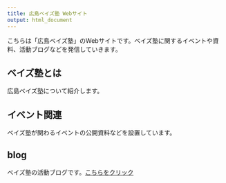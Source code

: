 ```yaml
---
title: 広島ベイズ塾 Webサイト
output: html_document
---
```


こちらは「広島ベイズ塾」のWebサイトです。ベイズ塾に関するイベントや資料、活動ブログなどを発信していきます。

## ベイズ塾とは

広島ベイズ塾について紹介します。

## イベント関連

ベイズ塾が関わるイベントの公開資料などを設置しています。

## blog

ベイズ塾の活動ブログです。[こちらをクリック](https://bayesjuku.github.io/blog/)

